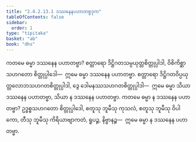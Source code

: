 ```yaml
---
title: "2.4.2.13.1 ဒဿနေနပဟာတဗ္ဗဒုက"
tableOfContents: false
sidebar:
  order: 1
type: "tipitaka"
basket: "ab"
book: "dhs"
---
```



<DynamicBreadcrumb />

<Division number="1581" book="dhs">

<Paragraph number="2292" book="dhs">
ကတမေ ဓမ္မာ ဒဿနေန ပဟာတဗ္ဗာ? စတ္တာရော ဒိဋ္ဌိဂတသမ္ပယုတ္တစိတ္တုပ္ပါဒါ, ဝိစိကိစ္ဆာသဟဂတော စိတ္တုပ္ပါဒေါ—  ဣမေ ဓမ္မာ ဒဿနေန ပဟာတဗ္ဗာ. စတ္တာရော ဒိဋ္ဌိဂတဝိပ္ပယုတ္တလောဘသဟဂတစိတ္တုပ္ပါဒါ, ဒွေ ဒေါမနဿသဟဂတစိတ္တုပ္ပါဒါ—  ဣမေ ဓမ္မာ သိယာ ဒဿနေန ပဟာတဗ္ဗာ, သိယာ န ဒဿနေန ပဟာတဗ္ဗာ.
</Paragraph>

</Division>
<Division number="1582" book="dhs">

<Paragraph number="2293" book="dhs">
ကတမေ ဓမ္မာ န ဒဿနေန ပဟာတဗ္ဗာ? ဥဒ္ဓစ္စသဟဂတော စိတ္တုပ္ပါဒေါ, စတူသု ဘူမီသု ကုသလံ, စတူသု ဘူမီသု ဝိပါကော, တီသု ဘူမီသု ကိရိယာဗျာကတံ, ရူပဉ္စ, နိဗ္ဗာနဉ္စ—  ဣမေ ဓမ္မာ န ဒဿနေန ပဟာတဗ္ဗာ.
</Paragraph>
</Division>